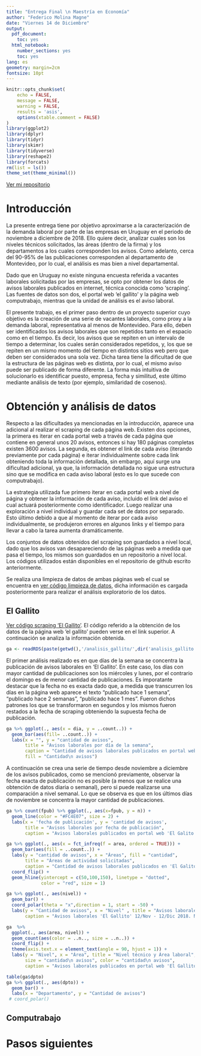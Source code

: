 ```yaml
---
title: "Entrega Final \n Maestría en Economía"
author: "Federico Molina Magne"
date: "Viernes 14 de Diciembre"
output:
  pdf_document:
    toc: yes
  html_notebook:
    number_sections: yes
    toc: yes
lang: es
geometry: margin=2cm
fontsize: 10pt
---
```

 
\newpage
```r
knitr::opts_chunk$set(
	echo = FALSE,
	message = FALSE,
	warning = FALSE,
	results = 'asis',
	options(xtable.comment = FALSE)
)
library(ggplot2)
library(dplyr)
library(tidyr)
library(skimr)
library(tidyverse)
library(reshape2)
library(forcats)
rm(list = ls())
theme_set(theme_minimal())
```

[Ver mi repositorio](https://github.com/fedemolina/scraping)

# Introducción

La presente entrega tiene por objetivo aproximarse a la caracterización de la demanda laboral por parte de las empresas en Uruguay en el periodo de noviembre a diciembre de 2018. Ello quiere decir, analizar cuales son los niveles técnicos solicitados, las áreas (dentro de la firma) y los departamentos a los cuales corresponden los avisos. Como adelanto, cerca del 90-95% de las publicaciones corresponden al departamento de Montevideo, por lo cual, el análisis es mas bien a nivel departamental.

Dado que en Uruguay no existe ninguna encuesta referida a vacantes laborales solicitadas por las empresas, se opto por obtener los datos de avisos laborales publicados en internet, técnica conocida como 'scraping'. Las fuentes de datos son dos, el portal web 'el gallito' y la página web computrabajo, mientras que la unidad de análisis es el aviso laboral. 

El presente trabajo, es el primer paso dentro de un proyecto superior cuyo objetivo es la creación de una serie de vacantes laborales, como proxy a la demanda laboral, representativa al menos de Montevideo. Para ello, deben ser identificados los avisos laborales que son repetidos tanto en el espacio como en el tiempo. Es decir, los avisos que se repiten en un intervalo de tiempo a determinar, los cuales serán considerados repetidos, y, los que se repiten en un mismo momento del tiempo en distintos sitios web pero que deben ser considerados una sola vez. Dicha tarea tiene la dificultad de que la estructura de las páginas web es distinta, por lo cual, el mismo aviso puede ser publicado de forma diferente. La forma más intuitiva de solucionarlo es identificar puesto, empresa, fecha y similitud, este último mediante análisis de texto (por ejemplo, similaridad de cosenos).

# Obtención y análisis de datos

Respecto a las dificultades ya mencionadas en la introducción, aparece una adicional al realizar el scraping de cada página web. Existen dos opciones, la primera es iterar en cada portal web a través de cada página que contiene en general unos 20 avisos, entonces si hay 180 páginas completas existen 3600 avisos. La segunda, es obtener el link de cada aviso (iterando previamente por cada página) e iterar individualmente sobre cada link obteniendo toda la información detallada, sin embargo, aquí surge una dificultad adicional, ya que, la información detallada no sigue una estructura sino que se modifica en cada aviso laboral (esto es lo que sucede con computrabajo).

La estrategia utilizada fue primero iterar en cada portal web a nivel de página y obtener la información de cada aviso, incluido el link del aviso el cual actuará posteriormente como identificador. Luego realizar una exploración a nivel individual y guardar cada set de datos por separado. Esto último debido a que al momento de iterar por cada aviso individualmente, se produjeron errores en algunos links y el tiempo para llevar a cabo la tarea aumenta dramáticamente.

Los conjuntos de datos obtenidos del scraping son guardados a nivel local, dado que los avisos van desapareciendo de las páginas web a medida que pasa el tiempo, los mismos son guardados en un repositorio a nivel local. Los códigos utilizados están disponibles en el repositorio de github escrito anteriormente.

Se realiza una limpieza de datos de ambas páginas web el cual se encuentra en [ver código limpieza de datos](https://github.com/fedemolina/scraping), dicha información es cargada posteriormente para realizar el análisis exploratorio de los datos.

## El Gallito

[Ver código scraping 'El Gallito'](https://github.com/fedemolina/scraping/blob/master/scraping_gallito.R).
El código referido a la obtención de los datos de la página web 'el gallito' pueden verse en el link superior. A continuación se analiza la información obtenida.

```r
ga <- readRDS(paste(getwd(),'/analisis_gallito/',dir('analisis_gallito')[1],sep = ""))
```
El primer análisis realizado es en que días de la semana se concentra la publicación de avisos laborales en 'El Gallito'. En este caso, los días con mayor cantidad de publicaciones son los miércoles y lunes, por el contrario el domingo es de menor cantidad de publicaciones. Es imporatante destacar que la fecha no es exacta dado que, a medida que transcurren los días en la página web aparece el texto "publicado hace 1 semana", "publicado hace 2 semanas", "publicado hace 1 mes". Fueron dichos patrones los que se transformaron en segundos y los mismos fueron restados a la fecha de scraping obteniendo la supuesta fecha de publicación.

```r
ga %>% ggplot(., aes(x = dia, y = ..count..)) +
  geom_bar(aes(fill= ..count..)) +
  labs(x = "", y = "cantidad de avisos", 
       title = "Avisos laborales por día de la semana",
       caption = "Cantidad de avisos laborales publicados en portal web 'El Galito' 12/Nov - 12/Dic 2018",
       fill = "Cantidad\n avisos")
```

A continuación se crea una serie de tiempo desde noviembre a diciembre de los avisos publicados, como se mencionó previamente, observar la fecha exacta de publicación no es posible (a menos que se realice una obtención de datos diaria o semanal), pero si puede realizarse una comparación a nivel semanal. Lo que se observa es que en los últimos días de noviembre se concentra la mayor cantidad de publicaciones. 

```r
ga %>% count(fpub) %>% ggplot(., aes(x=fpub, y = n)) +
  geom_line(color = "#FC4E07", size = 2) +
  labs(x = 'fecha de publicación', y = 'cantidad de avisos', 
       title = "Avisos laborales por fecha de publicación",
       caption = "Avisos laborales publicados en portal web 'El Galito' 12/Nov - 12/Dic 2018. La fecha de publicación no es exacta")
```


```r
ga %>% ggplot(., aes(x = fct_infreq(f = area, ordered = TRUE))) +
  geom_bar(aes(fill = ..count..)) +
  labs(y = "cantidad de avisos", x = "Áreas", fill = "cantidad", 
       title = "Áreas de actividad solicitadas",
       caption = "Cantidad de avisos laborales publicados en 'El Galito' 12/Nov - 12/Dic 2018") +
  coord_flip() +
  geom_hline(yintercept = c(50,100,150), linetype = "dotted", 
             color = "red", size = 1)
```

```r
ga %>% ggplot(., aes(nivel)) +
  geom_bar() +
  coord_polar(theta = "x",direction = 1, start = -50) +
  labs(y = "Cantidad de avisos", x = "Nivel" , title = "Avisos laborales portal web 'El Gallito'",
       caption = "Avisos laborales 'El Gallito' 12/Nov - 12/Dic 2018. Nivel técnico solicitado por empresas")
```

```r
ga  %>%  
  ggplot(., aes(area, nivel)) +
  geom_count(aes(color = ..n.., size = ..n..)) +
  coord_flip() +
  theme(axis.text.x = element_text(angle = 90, hjust = 1)) +
  labs(y = "Nivel", x = "Área", title = "Nivel técnico y Área laboral", 
       size = "cantidad\n avisos", color = "cantidad\n avisos",
       caption = "Avisos laborales publicados en portal web 'El Gallito' \n entre 12/Nov - 12/Dic de 2018. Área y nivel técnico solicitado")
```

```r
table(ga$dpto)
ga %>% ggplot(., aes(dpto)) +
  geom_bar() +
  labs(x = "Departamento", y = "Cantidad de avisos")
 # coord_polar()
```


## Computrabajo



# Pasos siguientes
